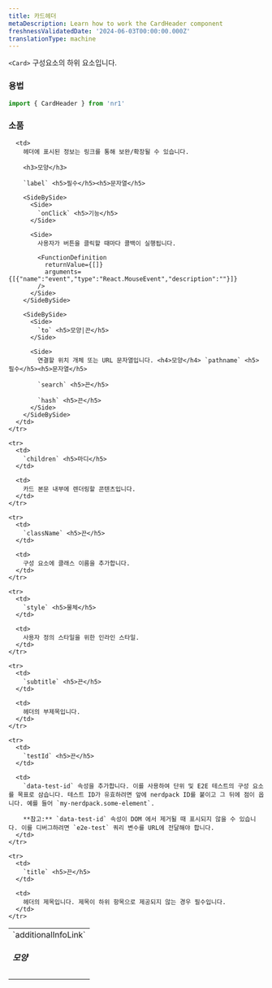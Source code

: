 ```yaml
---
title: 카드헤더
metaDescription: Learn how to work the CardHeader component
freshnessValidatedDate: '2024-06-03T00:00:00.000Z'
translationType: machine
---
```


`<Card>` 구성요소의 하위 요소입니다.

### 용법

```js
import { CardHeader } from 'nr1'
```

### 소품

<table>
  <tbody>
    <tr>
      <td>
        `additionalInfoLink` <h5>모양</h5>
      </td>

      <td>
        헤더에 표시된 정보는 링크를 통해 보완/확장될 수 있습니다.

        <h3>모양</h3>

        `label` <h5>필수</h5><h5>문자열</h5>

        <SideBySide>
          <Side>
            `onClick` <h5>기능</h5>
          </Side>

          <Side>
            사용자가 버튼을 클릭할 때마다 콜백이 실행됩니다.

            <FunctionDefinition
              returnValue={[]}
              arguments={[{"name":"event","type":"React.MouseEvent","description":""}]}
            />
          </Side>
        </SideBySide>

        <SideBySide>
          <Side>
            `to` <h5>모양|끈</h5>
          </Side>

          <Side>
            연결할 위치 개체 또는 URL 문자열입니다. <h4>모양</h4> `pathname` <h5>필수</h5><h5>문자열</h5>

            `search` <h5>끈</h5>

            `hash` <h5>끈</h5>
          </Side>
        </SideBySide>
      </td>
    </tr>

    <tr>
      <td>
        `children` <h5>마디</h5>
      </td>

      <td>
        카드 본문 내부에 렌더링할 콘텐츠입니다.
      </td>
    </tr>

    <tr>
      <td>
        `className` <h5>끈</h5>
      </td>

      <td>
        구성 요소에 클래스 이름을 추가합니다.
      </td>
    </tr>

    <tr>
      <td>
        `style` <h5>물체</h5>
      </td>

      <td>
        사용자 정의 스타일을 위한 인라인 스타일.
      </td>
    </tr>

    <tr>
      <td>
        `subtitle` <h5>끈</h5>
      </td>

      <td>
        헤더의 부제목입니다.
      </td>
    </tr>

    <tr>
      <td>
        `testId` <h5>끈</h5>
      </td>

      <td>
        `data-test-id` 속성을 추가합니다. 이를 사용하여 단위 및 E2E 테스트의 구성 요소를 목표로 삼습니다. 테스트 ID가 유효하려면 앞에 nerdpack ID를 붙이고 그 뒤에 점이 옵니다. 예를 들어 `my-nerdpack.some-element`.

        **참고:** `data-test-id` 속성이 DOM 에서 제거될 때 표시되지 않을 수 있습니다. 이를 디버그하려면 `e2e-test` 쿼리 변수를 URL에 전달해야 합니다.
      </td>
    </tr>

    <tr>
      <td>
        `title` <h5>끈</h5>
      </td>

      <td>
        헤더의 제목입니다. 제목이 하위 항목으로 제공되지 않는 경우 필수입니다.
      </td>
    </tr>
  </tbody>
</table>